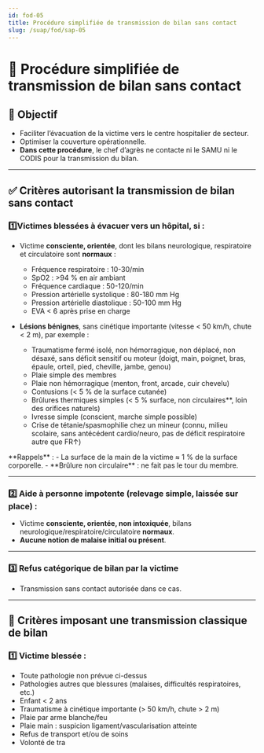 ```yaml
---
id: fod-05
title: Procédure simplifiée de transmission de bilan sans contact
slug: /suap/fod/sap-05
---
```



# 📝 Procédure simplifiée de transmission de bilan sans contact  

## 🎯 Objectif

- Faciliter l’évacuation de la victime vers le centre hospitalier de secteur.
- Optimiser la couverture opérationnelle.
- **Dans cette procédure**, le chef d’agrès ne contacte ni le SAMU ni le CODIS pour la transmission du bilan.

---

## ✅ Critères autorisant la transmission de bilan sans contact

### 1️⃣Victimes blessées à évacuer vers un hôpital, **si** :

- Victime **consciente, orientée**, dont les bilans neurologique, respiratoire et circulatoire sont **normaux** :
  - Fréquence respiratoire : 10-30/min
  - SpO2 : >94 % en air ambiant
  - Fréquence cardiaque : 50-120/min
  - Pression artérielle systolique : 80-180 mm Hg
  - Pression artérielle diastolique : 50-100 mm Hg
  - EVA < 6 après prise en charge

- **Lésions bénignes**, sans cinétique importante (vitesse < 50 km/h, chute < 2 m), par exemple :
  - Traumatisme fermé isolé, non hémorragique, non déplacé, non désaxé, sans déficit sensitif ou moteur (doigt, main, poignet, bras, épaule, orteil, pied, cheville, jambe, genou)
  - Plaie simple des membres
  - Plaie non hémorragique (menton, front, arcade, cuir chevelu)
  - Contusions (< 5 % de la surface cutanée)
  - Brûlures thermiques simples (< 5 % surface, non circulaires**, loin des orifices naturels)
  - Ivresse simple (conscient, marche simple possible)
  - Crise de tétanie/spasmophilie chez un mineur (connu, milieu scolaire, sans antécédent cardio/neuro, pas de déficit respiratoire autre que FR↑)

<Admonition type="info">
**Rappels** :  
- La surface de la main de la victime ≈ 1 % de la surface corporelle.  
- **Brûlure non circulaire** : ne fait pas le tour du membre.
</Admonition>

---

### 2️⃣ Aide à personne impotente (relevage simple, laissée sur place) :

- Victime **consciente, orientée, non intoxiquée**, bilans neurologique/respiratoire/circulatoire **normaux**.
- **Aucune notion de malaise initial ou présent**.

---

### 3️⃣ Refus catégorique de bilan par la victime

- Transmission sans contact autorisée dans ce cas.

---

## 🚫 Critères imposant une transmission classique de bilan

### 1️⃣ Victime blessée :

- Toute pathologie non prévue ci-dessus
- Pathologies autres que blessures (malaises, difficultés respiratoires, etc.)
- Enfant < 2 ans
- Traumatisme à cinétique importante (> 50 km/h, chute > 2 m)
- Plaie par arme blanche/feu
- Plaie main : suspicion ligament/vascularisation atteinte
- Refus de transport et/ou de soins
- Volonté de tra
